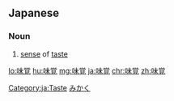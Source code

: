 ==Japanese==
{{ja-kanjitab|み|かく|yomi=o}}

===Noun===
{{ja-noun|みかく|kyu=味覺}}

# [[sense]] of [[taste]]

[[Category:ja:Taste]]
[[Category:ja:Senses|みかく]]

[[lo:味覚]]
[[hu:味覚]]
[[mg:味覚]]
[[ja:味覚]]
[[chr:味覚]]
[[zh:味覚]]
